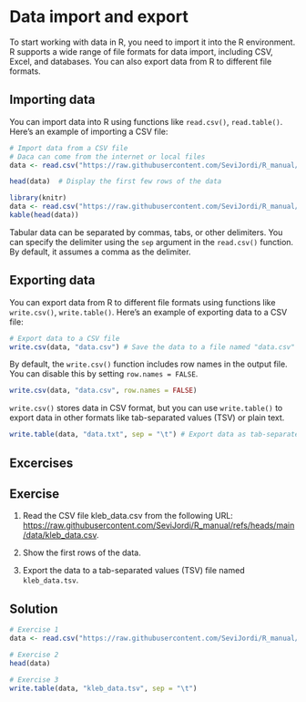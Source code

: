 # Data import and export

To start working with data in R, you need to import it into the R environment. R supports a wide range of file formats for data import, including CSV, Excel, and databases. You can also export data from R to different file formats.

## Importing data

You can import data into R using functions like `read.csv()`, `read.table()`. Here's an example of importing a CSV file:

```r
# Import data from a CSV file
# Daca can come from the internet or local files
data <- read.csv("https://raw.githubusercontent.com/SeviJordi/R_manual/refs/heads/main/data/iris.csv")

head(data)  # Display the first few rows of the data
```

```r
library(knitr)
data <- read.csv("https://raw.githubusercontent.com/SeviJordi/R_manual/refs/heads/main/data/iris.csv")
kable(head(data))
```

::: callout-tip
Tabular data can be separated by commas, tabs, or other delimiters. You can specify the delimiter using the `sep` argument in the `read.csv()` function. By default, it assumes a comma as the delimiter.
:::

## Exporting data

You can export data from R to different file formats using functions like `write.csv()`, `write.table()`. Here's an example of exporting data to a CSV file:

```r
# Export data to a CSV file
write.csv(data, "data.csv") # Save the data to a file named "data.csv"
```

By default, the `write.csv()` function includes row names in the output file. You can disable this by setting `row.names = FALSE`.

```r
write.csv(data, "data.csv", row.names = FALSE)
```

`write.csv()` stores data in CSV format, but you can use `write.table()` to export data in other formats like tab-separated values (TSV) or plain text.

```r
write.table(data, "data.txt", sep = "\t") # Export data as tab-separated values
```

## Excercises

::: callout-important
## Exercise

1.  Read the CSV file kleb_data.csv from the following URL: <https://raw.githubusercontent.com/SeviJordi/R_manual/refs/heads/main/data/kleb_data.csv>.

2.  Show the first rows of the data.

3.  Export the data to a tab-separated values (TSV) file named `kleb_data.tsv`.
:::

::: {.callout-note collapse="true"}
## Solution

```r

# Exercise 1
data <- read.csv("https://raw.githubusercontent.com/SeviJordi/R_manual/refs/heads/main/data/kleb_data.csv")

# Exercise 2
head(data)

# Exercise 3
write.table(data, "kleb_data.tsv", sep = "\t")
```
:::
